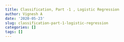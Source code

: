 ```yaml
---
title: Classification, Part -1 , Logistic Regression
author: Vignesh A
date: '2020-05-23'
slug: classification-part-1-logistic-regression
categories: []
tags: []
---
```

